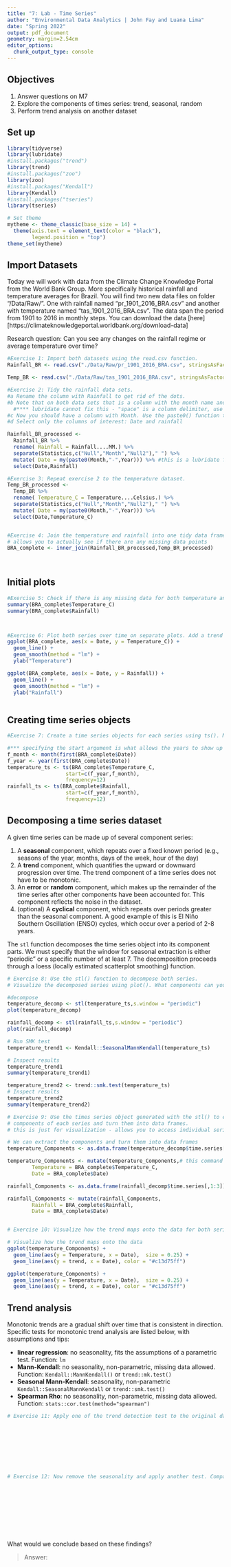 ```yaml
---
title: "7: Lab - Time Series"
author: "Environmental Data Analytics | John Fay and Luana Lima"
date: "Spring 2022"
output: pdf_document
geometry: margin=2.54cm
editor_options: 
  chunk_output_type: console
---
```


## Objectives
1. Answer questions on M7
2. Explore the components of times series: trend, seasonal, random
3. Perform trend analysis on another dataset

## Set up

```r

library(tidyverse)
library(lubridate)
#install.packages("trend")
library(trend)
#install.packages("zoo")
library(zoo)
#install.packages("Kendall")
library(Kendall)
#install.packages("tseries")
library(tseries)

# Set theme
mytheme <- theme_classic(base_size = 14) +
  theme(axis.text = element_text(color = "black"), 
        legend.position = "top")
theme_set(mytheme)
```

## Import Datasets

Today we will work with data from the Climate Change Knowledge Portal from the World Bank Group. More specifically historical rainfall and temperature averages for Brazil. You will find two new data files on folder "/Data/Raw/". One with rainfall named "pr_1901_2016_BRA.csv" and another with temperature named "tas_1901_2016_BRA.csv". The data span the period from 1901 to 2016 in monthly steps. You can download the data [here][https://climateknowledgeportal.worldbank.org/download-data]

Research question: Can you see any changes on the rainfall regime or average temperature over time?

```r
#Exercise 1: Import both datasets using the read.csv function.
Rainfall_BR <- read.csv("./Data/Raw/pr_1901_2016_BRA.csv", stringsAsFactors = TRUE)

Temp_BR <- read.csv("./Data/Raw/tas_1901_2016_BRA.csv", stringsAsFactors = TRUE)

#Exercise 2: Tidy the rainfall data sets.
#a Rename the column with Rainfall to get rid of the dots.
#b Note that on both data sets that is a column with the month name and average. Convert it to a Month column by separating the string, i.e., month in one column and the word "Average" on another. Hint: use the separate() function in the pipe.
  #**** lubridate cannot fix this - "space" is a column delimiter, use separate, name the names of each column that will contain the character name
#c Now you should have a column with Month. Use the paste0() function to paste month and year together and create a date object.
#d Select only the columns of interest: Date and rainfall

Rainfall_BR_processed <-
  Rainfall_BR %>% 
  rename( Rainfall = Rainfall....MM.) %>% 
  separate(Statistics,c("Null","Month","Null2")," ") %>% 
  mutate( Date = my(paste0(Month,"-",Year))) %>% #this is a lubridate function - parsing into a date option
  select(Date,Rainfall)

#Exercise 3: Repeat exercise 2 to the temperature dataset.
Temp_BR_processed <-
  Temp_BR %>% 
  rename( Temperature_C = Temperature....Celsius.) %>% 
  separate(Statistics,c("Null","Month","Null2")," ") %>% 
  mutate( Date = my(paste0(Month,"-",Year))) %>% 
  select(Date,Temperature_C)  


#Exercise 4: Join the temperature and rainfall into one tidy data frame with 3 columns: Date, Rainfall and Temperature.
# allows you to actually see if there are any missing data points
BRA_complete <- inner_join(Rainfall_BR_processed,Temp_BR_processed)
  
           
```


## Initial plots

```r

#Exercise 5: Check if there is any missing data for both temperature and rainfall series.
summary(BRA_complete$Temperature_C)
summary(BRA_complete$Rainfall)



#Exercise 6: Plot both series over time on separate plots. Add a trend line using geom_smooth(). Can you say something about the trend just by visualizing the data?
ggplot(BRA_complete, aes(x = Date, y = Temperature_C)) +
  geom_line() +
  geom_smooth(method = "lm") +
  ylab("Temperature") 

ggplot(BRA_complete, aes(x = Date, y = Rainfall)) +
  geom_line() +
  geom_smooth(method = "lm") +
  ylab("Rainfall") 



```

## Creating time series objects

```r
#Exercise 7: Create a time series objects for each series using ts(). Make sure you specify the starting point and frequency.

#*** specifying the start argument is what allows the years to show up
f_month <- month(first(BRA_complete$Date))
f_year <- year(first(BRA_complete$Date))
temperature_ts <- ts(BRA_complete$Temperature_C,
                   start=c(f_year,f_month),
                   frequency=12) 
rainfall_ts <- ts(BRA_complete$Rainfall,
                   start=c(f_year,f_month),
                   frequency=12) 

```


## Decomposing a time series dataset

A given time series can be made up of several component series: 

1. A **seasonal** component, which repeats over a fixed known period (e.g., seasons of the year, months, days of the week, hour of the day)
2. A **trend** component, which quantifies the upward or downward progression over time. The trend component of a time series does not have to be monotonic.
3. An **error** or **random** component, which makes up the remainder of the time series after other components have been accounted for. This component reflects the noise in the dataset. 
4. (optional) A **cyclical** component, which repeats over periods greater than the seasonal component. A good example of this is El Niño Southern Oscillation (ENSO) cycles, which occur over a period of 2-8 years.


The `stl` function decomposes the time series object into its component parts. We must specify that the window for seasonal extraction is either "periodic" or a specific number of at least 7. The decomposition proceeds through a loess (locally estimated scatterplot smoothing) function.

```r

# Exercise 8: Use the stl() function to decompose both series. 
# Visualize the decomposed series using plot(). What components can you identify?

#decompose
temperature_decomp <- stl(temperature_ts,s.window = "periodic")
plot(temperature_decomp)

rainfall_decomp <- stl(rainfall_ts,s.window = "periodic")
plot(rainfall_decomp)

# Run SMK test
temperature_trend1 <- Kendall::SeasonalMannKendall(temperature_ts)

# Inspect results
temperature_trend1
summary(temperature_trend1)

temperature_trend2 <- trend::smk.test(temperature_ts)
# Inspect results
temperature_trend2
summary(temperature_trend2)

# Exercise 9: Use the times series object generated with the stl() to extract the 
# components of each series and turn them into data frames.
# this is just for visualization - allows you to access individual series so you can remove them if you wanted to perform a certain test or 

# We can extract the components and turn them into data frames
temperature_Components <- as.data.frame(temperature_decomp$time.series[,1:3])

temperature_Components <- mutate(temperature_Components,# this command adds these columns back in
        Temperature = BRA_complete$Temperature_C,     
        Date = BRA_complete$Date)

rainfall_Components <- as.data.frame(rainfall_decomp$time.series[,1:3])

rainfall_Components <- mutate(rainfall_Components,
        Rainfall = BRA_complete$Rainfall,     
        Date = BRA_complete$Date)


# Exercise 10: Visualize how the trend maps onto the data for both series

# Visualize how the trend maps onto the data
ggplot(temperature_Components) +
  geom_line(aes(y = Temperature, x = Date),  size = 0.25) +
  geom_line(aes(y = trend, x = Date), color = "#c13d75ff")

ggplot(temperature_Components) +
  geom_line(aes(y = Temperature, x = Date),  size = 0.25) +
  geom_line(aes(y = trend, x = Date), color = "#c13d75ff")

```


## Trend analysis

Monotonic trends are a gradual shift over time that is consistent in direction. Specific tests for monotonic trend analysis are listed below, with assumptions and tips: 

* **linear regression**: no seasonality, fits the assumptions of a parametric test. Function: `lm`
* **Mann-Kendall**: no seasonality, non-parametric, missing data allowed. Function: `Kendall::MannKendall()` or `trend::mk.test()`
* **Seasonal Mann-Kendall**: seasonality, non-parametric `Kendall::SeasonalMannKendall` or `trend::smk.test()`
* **Spearman Rho**: no seasonality, non-parametric, missing data allowed. Function: `stats::cor.test(method="spearman")`


```r

# Exercise 11: Apply one of the trend detection test to the original data set. Remember that the data has seasonal component, which test can be applied in this case?









# Exercise 12: Now remove the seasonality and apply another test. Compare the results with what you obtained on Exercise 9.











```

What would we conclude based on these findings? 

> Answer:


